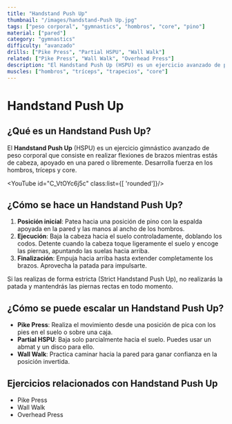 ```yaml
---
title: "Handstand Push Up"
thumbnail: "/images/handstand-Push Up.jpg"
tags: ["peso corporal", "gymnastics", "hombros", "core", "pino"]
material: ["pared"]
category: "gymnastics"
difficulty: "avanzado"
drills: ["Pike Press", "Partial HSPU", "Wall Walk"]
related: ["Pike Press", "Wall Walk", "Overhead Press"]
description: "El Handstand Push Up (HSPU) es un ejercicio avanzado de peso corporal que consiste en realizar flexiones de brazos mientras estás de cabeza, apoyado en una pared o libremente."
muscles: ["hombros", "tríceps", "trapecios", "core"]
---
```


# Handstand Push Up

## ¿Qué es un Handstand Push Up?
El **Handstand Push Up** (HSPU) es un ejercicio gimnástico avanzado de peso corporal que consiste en realizar flexiones de brazos mientras estás de cabeza, apoyado en una pared o libremente. Desarrolla fuerza en los hombros, tríceps y core.

<YouTube id="C_VtOYc6j5c" class:list={[ 'rounded']}/>

## ¿Cómo se hace un Handstand Push Up?
1. **Posición inicial**: Patea hacia una posición de pino con la espalda apoyada en la pared y las manos al ancho de los hombros.
2. **Ejecución**: Baja la cabeza hacia el suelo controladamente, doblando los codos. Detente cuando la cabeza toque ligeramente el suelo y encoge las piernas, apuntando las suelas hacia arriba.
3. **Finalización**: Empuja hacia arriba hasta extender completamente los brazos. Aprovecha la patada para impulsarte.

Si las realizas de forma estricta (Strict Handstand Push Up), no realizarás la patada y mantendrás las piernas rectas en todo momento.

## ¿Cómo se puede escalar un Handstand Push Up?
- **Pike Press**: Realiza el movimiento desde una posición de pica con los pies en el suelo o sobre una caja.
- **Partial HSPU**: Baja solo parcialmente hacia el suelo. Puedes usar un abmat y un disco para ello.
- **Wall Walk**: Practica caminar hacia la pared para ganar confianza en la posición invertida.

## Ejercicios relacionados con Handstand Push Up
- Pike Press
- Wall Walk
- Overhead Press
